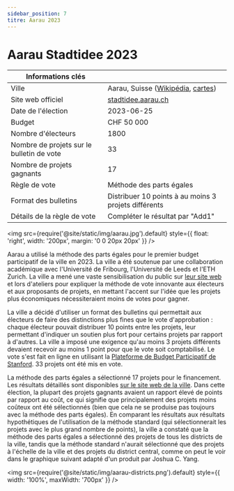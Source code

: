 ```yaml
---
sidebar_position: 7
titre: Aarau 2023
---
```


# Aarau Stadtidee 2023

| Informations clés | |
| --- | --- |
| Ville | Aarau, Suisse ([Wikipédia](https://en.wikipedia.org/wiki/Aarau), [cartes](https://www.google.com/maps/place/Aarau,+Switzerland/@47.3909296,7.9875661,12z)) |
| Site web officiel | [stadtidee.aarau.ch](https://www.stadtidee.aarau.ch/) |
| Date de l'élection | 2023-06-25 |
| Budget | CHF 50 000 |
| Nombre d'électeurs | 1800 |
| Nombre de projets sur le bulletin de vote | 33 |
| Nombre de projets gagnants | 17 |
| Règle de vote | Méthode des parts égales |
| Format des bulletins | Distribuer 10 points à au moins 3 projets différents |
| Détails de la règle de vote | Compléter le résultat par "Add1" |

<img src={require('@site/static/img/aarau.jpg').default} style={{ float: 'right', width: '200px', margin: '0 0 20px 20px' }} />

Aarau a utilisé la méthode des parts égales pour le premier budget participatif de la ville en 2023. La ville a été soutenue par une collaboration académique avec l'Université de Fribourg, l'Université de Leeds et l'ETH Zurich. La ville a mené une vaste sensibilisation du public sur [leur site web](https://www.stadtidee.aarau.ch/abstimmungsphase.html/1937) et lors d'ateliers pour expliquer la méthode de vote innovante aux électeurs et aux proposants de projets, en mettant l'accent sur l'idée que les projets plus économiques nécessiteraient moins de votes pour gagner.

La ville a décidé d'utiliser un format des bulletins qui permettait aux électeurs de faire des distinctions plus fines que le vote d'approbation : chaque électeur pouvait distribuer 10 points entre les projets, leur permettant d'indiquer un soutien plus fort pour certains projets par rapport à d'autres. La ville a imposé une exigence qu'au moins 3 projets différents devaient recevoir au moins 1 point pour que le vote soit comptabilisé. Le vote s'est fait en ligne en utilisant la [Plateforme de Budget Participatif de Stanford](https://github.com/StanfordCDT/pb). 33 projets ont été mis en vote.

La méthode des parts égales a sélectionné 17 projets pour le financement. Les résultats détaillés sont disponibles [sur le site web de la ville](https://www.stadtidee.aarau.ch/abstimmung.html/2114). Dans cette élection, la plupart des projets gagnants avaient un rapport élevé de points par rapport au coût, ce qui signifie que principalement des projets moins coûteux ont été sélectionnés (bien que cela ne se produise pas toujours avec la méthode des parts égales). En comparant les résultats aux résultats hypothétiques de l'utilisation de la méthode standard (qui sélectionnerait les projets avec le plus grand nombre de points), la ville a constaté que la méthode des parts égales a sélectionné des projets de tous les districts de la ville, tandis que la méthode standard n'aurait sélectionné que des projets à l'échelle de la ville et des projets du district central, comme on peut le voir dans le graphique suivant adapté d'un produit par Joshua C. Yang.

<img src={require('@site/static/img/aarau-districts.png').default} style={{ width: '100%', maxWidth: '700px' }} />